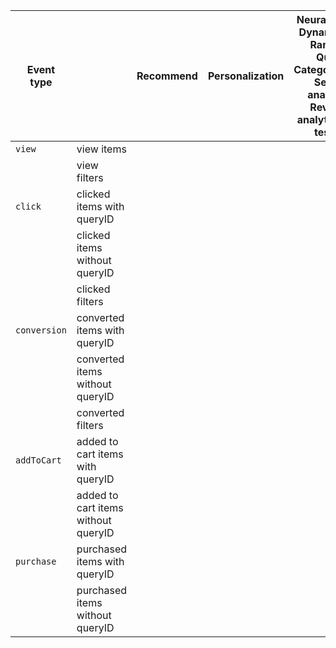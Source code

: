 | Event type   |                                     | Recommend                              | Personalization                        | NeuralSearch, Dynamic Re-Ranking, Query Categorization, Search analytics, Revenue analytics, A/B testing |
| ------------ | ----------------------------------- | -------------------------------------- | -------------------------------------- | -------------------------------------------------------------------------------------------------------- |
| `view`       | view items                          | <Icon icon="check" iconType="solid" /> |                                        |                                                                                                          |
|              | view filters                        | <Icon icon="check" iconType="solid" /> |                                        |                                                                                                          |
| `click`      | clicked items with queryID          | <Icon icon="check" iconType="solid" /> | <Icon icon="check" iconType="solid" /> | <Icon icon="check" iconType="solid" />                                                                   |
|              | clicked items without queryID       | <Icon icon="check" iconType="solid" /> | <Icon icon="check" iconType="solid" /> |                                                                                                          |
|              | clicked filters                     | <Icon icon="check" iconType="solid" /> |                                        |                                                                                                          |
| `conversion` | converted items with queryID        | <Icon icon="check" iconType="solid" /> | <Icon icon="check" iconType="solid" /> | <Icon icon="check" iconType="solid" />                                                                   |
|              | converted items without queryID     | <Icon icon="check" iconType="solid" /> | <Icon icon="check" iconType="solid" /> |                                                                                                          |
|              | converted filters                   | <Icon icon="check" iconType="solid" /> |                                        |                                                                                                          |
| `addToCart`  | added to cart items with queryID    | <Icon icon="check" iconType="solid" /> | <Icon icon="check" iconType="solid" /> | <Icon icon="check" iconType="solid" />                                                                   |
|              | added to cart items without queryID | <Icon icon="check" iconType="solid" /> | <Icon icon="check" iconType="solid" /> |                                                                                                          |
| `purchase`   | purchased items with queryID        | <Icon icon="check" iconType="solid" /> | <Icon icon="check" iconType="solid" /> | <Icon icon="check" iconType="solid" />                                                                   |
|              | purchased items without queryID     | <Icon icon="check" iconType="solid" /> | <Icon icon="check" iconType="solid" /> |                                                                                                          |
